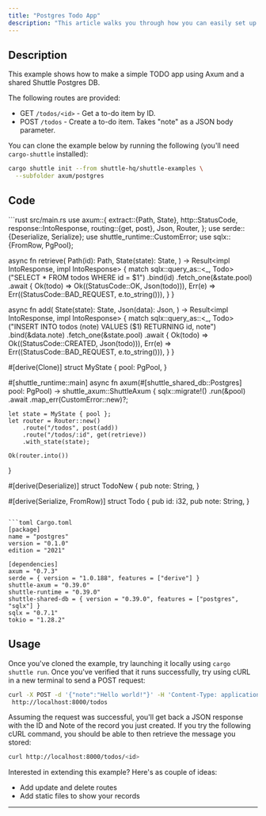 ```yaml
---
title: "Postgres Todo App"
description: "This article walks you through how you can easily set up a simple to-do app using Axum and SQLx with PostgresQL."
---
```


## Description
This example shows how to make a simple TODO app using Axum and a shared Shuttle Postgres DB.

The following routes are provided:
- GET `/todos/<id>` - Get a to-do item by ID.
- POST `/todos` - Create a to-do item. Takes "note" as a JSON body parameter.

You can clone the example below by running the following (you'll need `cargo-shuttle` installed):

```bash
cargo shuttle init --from shuttle-hq/shuttle-examples \
  --subfolder axum/postgres
```

## Code

<CodeGroup>
```rust src/main.rs
use axum::{
    extract::{Path, State},
    http::StatusCode,
    response::IntoResponse,
    routing::{get, post},
    Json, Router,
};
use serde::{Deserialize, Serialize};
use shuttle_runtime::CustomError;
use sqlx::{FromRow, PgPool};

async fn retrieve(
    Path(id): Path<i32>,
    State(state): State<MyState>,
) -> Result<impl IntoResponse, impl IntoResponse> {
    match sqlx::query_as::<_, Todo>("SELECT * FROM todos WHERE id = $1")
        .bind(id)
        .fetch_one(&state.pool)
        .await
    {
        Ok(todo) => Ok((StatusCode::OK, Json(todo))),
        Err(e) => Err((StatusCode::BAD_REQUEST, e.to_string())),
    }
}

async fn add(
    State(state): State<MyState>,
    Json(data): Json<TodoNew>,
) -> Result<impl IntoResponse, impl IntoResponse> {
    match sqlx::query_as::<_, Todo>("INSERT INTO todos (note) VALUES ($1) RETURNING id, note")
        .bind(&data.note)
        .fetch_one(&state.pool)
        .await
    {
        Ok(todo) => Ok((StatusCode::CREATED, Json(todo))),
        Err(e) => Err((StatusCode::BAD_REQUEST, e.to_string())),
    }
}

#[derive(Clone)]
struct MyState {
    pool: PgPool,
}

#[shuttle_runtime::main]
async fn axum(#[shuttle_shared_db::Postgres] pool: PgPool) -> shuttle_axum::ShuttleAxum {
    sqlx::migrate!()
        .run(&pool)
        .await
        .map_err(CustomError::new)?;

    let state = MyState { pool };
    let router = Router::new()
        .route("/todos", post(add))
        .route("/todos/:id", get(retrieve))
        .with_state(state);

    Ok(router.into())
}

#[derive(Deserialize)]
struct TodoNew {
    pub note: String,
}

#[derive(Serialize, FromRow)]
struct Todo {
    pub id: i32,
    pub note: String,
}
```

```toml Cargo.toml
[package]
name = "postgres"
version = "0.1.0"
edition = "2021"

[dependencies]
axum = "0.7.3"
serde = { version = "1.0.188", features = ["derive"] }
shuttle-axum = "0.39.0"
shuttle-runtime = "0.39.0"
shuttle-shared-db = { version = "0.39.0", features = ["postgres", "sqlx"] }
sqlx = "0.7.1"
tokio = "1.28.2"
```
</CodeGroup>

## Usage

Once you've cloned the example, try launching it locally using `cargo shuttle run`. Once you've verified that it runs successfully, try using cURL in a new terminal to send a POST request:

```bash
curl -X POST -d '{"note":"Hello world!"}' -H 'Content-Type: application/json' \
 http://localhost:8000/todos
```

Assuming the request was successful, you'll get back a JSON response with the ID and Note of the record you just created. If you try the following cURL command, you should be able to then retrieve the message you stored:

```bash
curl http://localhost:8000/todos/<id>
```

Interested in extending this example? Here's as couple of ideas:
- Add update and delete routes
- Add static files to show your records
---

<Snippet file="other-frameworks.mdx" />

<Snippet file="check-examples.mdx" />
